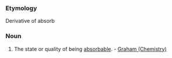 ===Etymology===
Derivative of absorb
===Noun===
#The state or quality of being [[absorbable]]. - [[Graham (Chemistry)]]